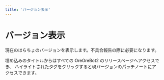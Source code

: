 ```yaml
---
title: 'バージョン表示'
---
```




# バージョン表示

<CommandArgs versionAvailableFrom="v1.16.0" commandName="version" />

現在のはらちょのバージョンを表示します。不具合報告の際に必要になります。

埋め込みのタイトルからはすべての OreOreBot2 のリリースページへアクセスでき、
ハイライトされたタグをクリックすると現バージョンのパッチノートにアクセスできます。
